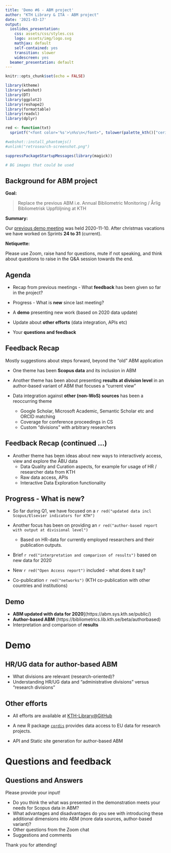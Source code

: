 ```yaml
---
title: 'Demo #6 - ABM project'
author: "KTH Library & ITA - ABM project"
date: '2021-03-17'
output:
  ioslides_presentation:
    css: assets/css/styles.css
    logo: assets/img/logo.svg
    mathjax: default
    self-contained: yes
    transition: slower
    widescreen: yes
  beamer_presentation: default
---
```

  
```r
knitr::opts_chunk$set(echo = FALSE)

library(ktheme)
library(webshot)
library(DT)
library(ggplot2)
library(reshape2)
library(formattable)
library(readxl)
library(dplyr)

red <- function(txt) 
  sprintf("<font color='%s'>\n%s\n</font>", tolower(palette_kth()["cerise"]), txt)

#webshot::install_phantomjs()
#unlink("retrosearch-screenshot.png")

suppressPackageStartupMessages(library(magick))

# BG images that could be used

```

## Background for ABM project

**Goal:** 

> Replace the previous ABM i.e. Annual Bibliometric Monitoring / Årlig Bibliometrisk Uppföljning at KTH

**Summary:**

Our [previous demo meeting](https://KTH-Library.github.io/demo-5) was held 2020-11-10. After christmas vacations we have worked on Sprints **24 to 31** (current).

**Netiquette:**

Please use Zoom, raise hand for questions, mute if not speaking, and think about questions to raise in the Q&A session towards the end.

## Agenda {data-background=assets/bg/kth-6.png data-background-size=cover}

- Recap from previous meetings - What **feedback** has been given so far in the project?

- Progress - What is **new** since last meeting?

- A **demo** presenting new work (based on 2020 data update)

- Update about **other efforts** (data integration, APIs etc)

- Your **questions and feedback**

## Feedback Recap

Mostly suggestions about steps forward, beyond the "old" ABM application

- One theme has been **Scopus data** and its inclusion in ABM

- Another theme has been about presenting **results at division level** in an author-based variant of ABM that focuses a "current view"

- Data integration against **other (non-WoS) sources** has been a reoccurring theme
  - Google Scholar, Microsoft Academic, Semantic Scholar etc and ORCID matching
  - Coverage for conference proceedings in CS
  - Custom "divisions" with arbitrary researchers

## Feedback Recap (continued ...)

- Another theme has been ideas about new ways to interactively access, view and explore the ÅBU data
  - Data Quality and Curation aspects, for example for usage of HR / researcher data from KTH
  - Raw data access, APIs
  - Interactive Data Exploration functionality

## Progress - What is new? {data-background=assets/bg/plant.png data-background-size=cover}

- So far during Q1, we have focused on a `r red("updated data incl Scopus/Elsevier indicators for KTH")` 

- Another focus has been on providing an `r red("author-based report with output at divisional level")`
  - Based on HR-data for currently employed researchers and their publication outputs.

- Brief `r red("interpretation and comparison of results")` based on new data for 2020

- New `r red("Open Access report")` included - what does it say?

- Co-publication `r red("networks")` (KTH co-publication with other countries and institutions)

## Demo

  - **ABM updated with data for 2020**](https://abm.sys.kth.se/public/)
  - **Author-based ABM** (https://bibliometrics.lib.kth.se/beta/authorbased) 
  - Interpretation and comparison of **results**

# Demo

## HR/UG data for author-based ABM
  
  - What divisions are relevant (research-oriented)?
  - Understanding HR/UG data and "administrative divisions" versus "research divisions"
    
## Other efforts

- All efforts are available at [KTH-Library@GitHub](https://github.com/kth-library)

- A new R package [`cordis`](https://github.com/KTH-Library/cordis) provides data access to EU data for research projects.

- API and Static site generation for author-based ABM

# Questions and feedback

## Questions and Answers

Please provide your input!

- Do you think the what was presented in the demonstration meets your needs for Scopus data in ABM?
- What advantages and disadvantages do you see with introducing these additional dimensions into ABM (more data sources, author-based variant)?
- Other questions from the Zoom chat
- Suggestions and comments

Thank you for attending!

